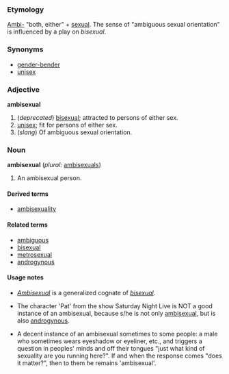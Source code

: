 === Etymology ===
[[Ambi-]] "both, either" + [[sexual]].  The sense of "ambiguous sexual orientation" is influenced by a play on ''bisexual''.


=== Synonyms ===
* [[gender-bender]]
* [[unisex]]

=== Adjective ===
'''ambisexual''' 
# (''deprecated'') [[bisexual]]; attracted to persons of either sex.
# [[unisex]]; fit for persons of either sex.
# (''slang'') Of ambiguous sexual orientation.

=== Noun ===
'''ambisexual''' (''plural:'' [[ambisexuals]])
# An ambisexual person.

==== Derived terms ====
* [[ambisexuality]]

==== Related terms====
* [[ambiguous]]
* [[bisexual]]
* [[metrosexual]]
* [[androgynous]]

==== Usage notes ====
*''[[Ambisexual]]'' is a generalized cognate of ''[[bisexual]]''.

* The character 'Pat' from the show Saturday Night Live is NOT a good instance of an ambisexual, because s/he is not only [[ambisexual]], but is also [[androgynous]].

* A decent instance of an ambisexual sometimes to some people: a male who sometimes wears eyeshadow or eyeliner, etc., and triggers a question in peoples' minds and off their tongues "just what kind of sexuality are you running here?". If and when the response comes "does it matter?", then to them he remains 'ambisexual'.